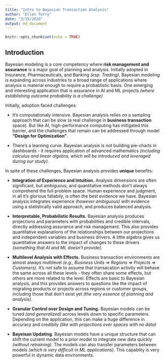 ```yaml
---
title: "Intro to Bayesian Transaction Analysis"
author: "Ellen Terry"
date: "3/19/2020"
output: md_document
---
```


```r
knitr::opts_chunk$set(echo = TRUE)
```

## Introduction

Bayesian modeling is a core competency where **risk management and assurance** is a major goal of planning and analysis. Initially adopted in Insurance, Pharmaceuticals, and Banking *(esp. Trading)*, Bayesian modeling is expanding across industries to a broad range of applications where analysis is material enough to require a probablistic basis. One emerging and interesting application that is assurance in AI and ML projects *(where establishing outcome probability is a challenge)*   

Initially, adoption faced challenges:

* It's computationaly intensive. Bayesian analysis relies on a sampling approach that can be slow (a real challenge in **business transaction** space). But like AI, high-performance computing has mitigated this barrier, and the challenges that remain can be addressed through model **"Design for Optimization"**.

* There's a learning curve. Bayesian analysis is not building pie-charts in dashboards - it requires application of advanced mathematics *(including calculus and linear algebra, which will be introduced and leveraged during our study)*.

In spite of these challenges, Bayesian analysis provides **unique** benefits:

* **Integration of Experience and Intuition.** Analysis dimensions are often significant, but ambiguous; and quantitative methods don't always comprehend the full problem space. Human experience and judgment, in all it's glorious fallabily,  is often the best evidence we have. Bayesian analysis integrates experience *(however ambiguous)* with evidence using a statistically valid approach, and produces balanced analysis.

* **Interpretable, Probabilistic Results.** Bayesian analysis produces projections and parameters with probabilities and credible intervals, directly addressing assurance and risk management. This also provides quantitative explanations of the relationships between our projections and independent variables and business drivers. A little algebra gives us quantitative answers to the impact of changes to these drivers *(something that AI and ML doesn't provide)*.

* **Multilevel Analysis with Effects.** Business transaction environments are almost always multilevel *(e.g., Business Units => Regions => Projects => Customers)*. It's not safe to assume that transacation activity will behave the same across all these levels - they often share some effects, but others are more related to the level. Effects are basic to Bayesian analysis, and this provides answers to questions like the impact of migrating products or projects across regions or customer groups, including those that don't exist yet *(the very essence of planning and analysis)*.  

* **Granular Control over Design and Tuning.** Bayesian models can be tuned *(and generalized)* across levels down to specific parameters. Depending on the application, this can make a huge difference in accuracy and credibily *(like with projections over spaces with no data)*  

* **Bayeisan Updating**. Bayesian models have a unique structure that can shift the current model to a prior model to integrate new data quickly *(without retraining)*. The models can also transfer parameters between models *(which is very difficult in ML applications)*. This capablity is very powerful in dynamic data environments.

